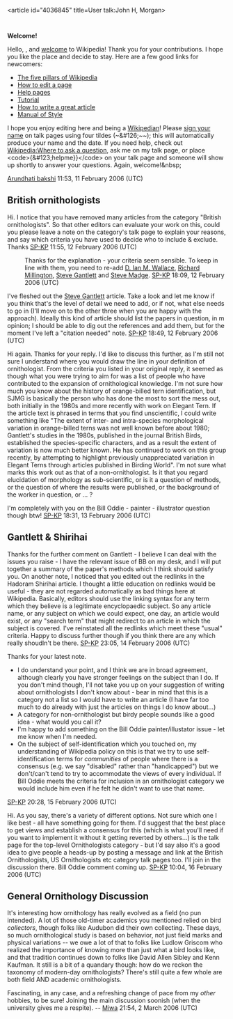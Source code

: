 <article id="4036845" title=User talk:John H, Morgan>
	<talkpage id="4036845" title="User talk:John H, Morgan">
'''Welcome!'''

Hello, {{PAGENAME}}, and [[Wikipedia:Welcome, newcomers|welcome]] to Wikipedia! Thank you for your contributions. I hope you like the place and decide to stay. Here are a few good links for newcomers:
*[[Wikipedia:Five pillars|The five pillars of Wikipedia]]
*[[Wikipedia:How to edit a page|How to edit a page]]
*[[Help:Contents|Help pages]]
*[[Wikipedia:Tutorial|Tutorial]]
*[[Wikipedia:How to write a great article|How to write a great article]]
*[[Wikipedia:Manual of Style|Manual of Style]]
I hope you enjoy editing here and being a [[Wikipedia:Wikipedians|Wikipedian]]! Please [[Wikipedia:Sign your posts on talk pages|sign your name]] on talk pages using four tildes (~&amp;#126;~~); this will automatically produce your name and the date. If you need help, check out [[Wikipedia:Where to ask a question]], ask me on my talk page, or place &lt;code&gt;{&amp;#123;helpme}}&lt;/code&gt; on your talk page and someone will show up shortly to answer your questions. Again, welcome!&amp;nbsp;

[[User:Arundhati bakshi|Arundhati bakshi]] 11:53, 11 February 2006 (UTC)

== British ornithologists ==

Hi. I notice that you have removed many articles from the category &quot;British ornithologists&quot;. So that other editors can evaluate your work on this, could you please leave a note on the category's talk page to explain your reasons, and say which criteria you have used to decide who to include &amp; exclude. Thanks [[User:SP-KP|SP-KP]] 11:55, 12 February 2006 (UTC)

:Thanks for the explanation - your criteria seem sensible. To keep in line with them, you need to re-add [[D. Ian M. Wallace]], [[Richard Millington]], [[Steve Gantlett]] and [[Steve Madge]]. [[User:SP-KP|SP-KP]] 18:09, 12 February 2006 (UTC)

I've fleshed out the [[Steve Gantlett]] article. Take a look and let me know if you think that's the level of detail we need to add, or if not, what else needs to go in (I'll move on to the other three when you are happy with the approach). Ideally this kind of article should list the papers in question, in m opinion; I should be able to dig out the references and add them, but for the moment I've left a &quot;citation needed&quot; note. [[User:SP-KP|SP-KP]] 18:49, 12 February 2006 (UTC)

Hi again. Thanks for your reply. I'd like to discuss this further, as I'm still not sure I understand where you would draw the line in your definition of ornithologist. From the criteria you listed in your original reply, it seemed as though what you were trying to aim for was a list of people who have contributed to the expansion of ornithological knowledge. I'm not sure how much you know about the history of orange-billed tern identification, but SJMG is basically the person who has done the most to sort the mess out, both initially in the 1980s and more recently with work on Elegant Tern. If the article text is phrased in terms that you find unscientific, I could write something like &quot;The extent of inter- and intra-species morphological variation in orange-billed terns was not well known before about 1980; Gantlett's studies in the 1980s, published in the journal British Birds, established the species-specific characters, and as a result the extent of variation is now much better known. He has continued to work on this group recently, by attempting to highlight previously unappreciated variation in Elegant Terns through articles published in Birding World&quot;. I'm not sure what marks this work out as that of a non-ornithologist. Is it that you regard elucidation of morphology as sub-scientific, or is it a question of methods, or the question of where the results were published, or the background of the worker in question, or ... ? 

I'm completely with you on the Bill Oddie - painter - illustrator question though btw! [[User:SP-KP|SP-KP]] 18:31, 13 February 2006 (UTC)

== Gantlett &amp; Shirihai ==

Thanks for the further comment on Gantlett - I believe I can deal with the issues you raise - I have the relevant issue of BB on my desk, and I will put together a summary of the paper's methods which I think should satisfy you. On another note, I noticed that you edited out the redlinks in the Hadoram Shirihai article. I thought a little education on redlinks would be useful - they are not regarded automatically as bad things here at Wikipedia. Basically, editors should use the linking syntax for any term which they believe is a legitimate encyclopaedic subject. So any article name, or any subject on which we could expect, one day, an article would exist, or any &quot;search term&quot; that might redirect to an article in which the subject is covered. I've reinstated all the redlinks which meet these &quot;usual&quot; criteria. Happy to discuss further though if you think there are any which really shoudln't be there. [[User:SP-KP|SP-KP]] 23:05, 14 February 2006 (UTC)

Thanks for your latest note. 
* I do understand your point, and I think we are in broad agreement, although clearly you have stronger feelings on the subject than I do. If you don't mind though, I'll not take you up on your suggestion of writing about ornithologists I don't know about - bear in mind that this is a category not a list so I would have to write an article (I have far too much to do already with just the articles on things I do know about...)  
* A category for non-ornithologist but birdy people sounds like a good idea - what would you call it? 
* I'm happy to add something on the Bill Oddie painter/illustator issue - let me know when I'm needed. 
* On the subject of self-identification which you touched on, my understanding of Wikipedia policy on this is that we try to use self-identification terms for ''communities'' of people where there is a consensus (e.g. we say &quot;disabled&quot; rather than &quot;handicapped&quot;) but we don't/can't tend to try to accommodate the views of every individual. If Bill Oddie meets the criteria for inclusion in an ornithologist category we would include him even if he felt he didn't want to use that name.
[[User:SP-KP|SP-KP]] 20:28, 15 February 2006 (UTC)

Hi. As you say, there's a variety of different options. Not sure which one I like best - all have something going for them. I'd suggest that the best place to get views and establish a consensus for this (which is what you'll need if you want to implement it without it getting reverted by others...) is the talk page for the top-level Ornithologists category - but I'd say also it's a good idea to give people a heads-up by posting a message and link at the British Ornithologists, US Ornithologists etc category talk pages too. I'll join in the discussion there. Bill Oddie comment coming up. [[User:SP-KP|SP-KP]] 10:04, 16 February 2006 (UTC)

== General Ornithology Discussion ==

It's interesting how ornithology has really evolved as a field (no pun intended).  A lot of those old-timer academics you mentioned relied on bird ''collectors'', though folks like Audubon did their own collecting.  These days, so much ornithological study is based on behavior, not just field marks and physical variations -- we owe a lot of that to folks like Ludlow Griscom who realized the importance of knowing more than just what a bird looks like, and that tradition continues down to folks like David Allen Sibley and Kenn Kaufman.  It still is a bit of a quandary though: how do we reckon the taxonomy of modern-day ornithologists?  There's still quite a few whole are both field AND academic ornithologists. 

Fascinating, in any case, and a refreshing change of pace from my ''other'' hobbies, to be sure! Joining the main discussion soonish (when the university gives me a respite). -- [[User:Miwasatoshi|Miwa]] 21:54, 2 March 2006 (UTC)
	</talkpage>
</article>